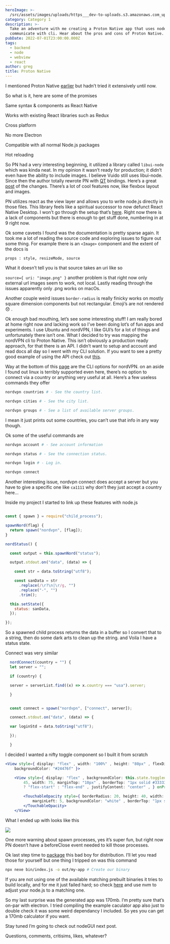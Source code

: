 ```yaml
---
heroImage: >-
  /src/assets/images/uploads/https___dev-to-uploads.s3.amazonaws.com_uploads_articles_0f0arenmyx88zjd8tvtz.jpg
category: Category 1
description: >-
  Take an adventure with me creating a Proton Native app that uses node.js to
  communicate with cli. Hear about the pros and cons of Proton Native.
pubDate: 2022-07-01T23:00:00.000Z
tags:
  - backend
  - node
  - webview
  - react
author: greg
title: Proton Native
---
```


I mentioned Proton Native [earlier](https://jswhisperer.uk/post/web-view-apps-on-your-os/) but hadn’t tried it extensively until now.

So what is it, here are some of the promises

Same syntax & components as React Native

Works with existing React libraries such as Redux

Cross platform

No more Electron

Compatible with all normal Node.js packages

Hot reloading

So PN had a very interesting beginning, it utilized a library called `libui-node` which was kinda neat. In my opinion it wasn’t ready for production; it didn’t even have the ability to include images. I believe Vuido still uses libui-node. Since then the author totally rewrote PN with [QT](https://www.qt.io/) bindings. Here’s a great [post](https://dev.to/kusti8/proton-native-v2-create-cross-platform-desktop-apps-with-react-2fdo) of the changes. There’s a lot of cool features now, like flexbox layout and images.

PN utilizes react as the view layer and allows you to write node.js directly in those files. This library feels like a spiritual successor to now defunct React Native Desktop. I won’t go through the setup that’s [here](https://proton-native.js.org). Right now there is a lack of components but there is enough to get stuff done, numbering in at 9 right now.

Ok some caveets I found was the documentation is pretty sparse again. It took me a lot of reading the source code and exploring issues to figure out some thing. For example there is an `<Image>` component and the extent of the docs is

`props : style, resizeMode, source`

What it doesn’t tell you is that source takes an uri like so

`source={ uri: "image.png" }` another problem is that right now only external url images seem to work, not local. Lastly reading through the issues apparently only .png works on macOs.

Another couple weird issues `border-radius` is really finicky works on mostly square dimension components but not rectangular. Emoji’s are not rendered 😞 .

Ok enough bad mouthing, let’s see some interesting stuff! I am really bored at home right now and lacking work so I’ve been doing lot’s of fun apps and experiments. I use Ubuntu and nordVPN, I like GUI’s for a lot of things and unfortunately there isn’t one. What I decided to try was mapping the nordVPN cli to Proton Native. This isn’t obviously a production ready approach, for that there is an API. I didn’t want to setup and account and read docs all day so I went with my CLI solution. If you want to see a pretty good example of using the API check out [this](https://github.com/AhmedAli7O1/nordvpn).

Way at the bottom of this [page](https://support.nordvpn.com/Connectivity/Linux/1325531132/Installing-and-using-NordVPN-on-Debian-Ubuntu-Elementary-OS-and-Linux-Mint.htm) are the CLI options for nordVPN. on an aside I found out linux is terribly supported even here, there’s no option to connect via a country or anything very useful at all. Here’s a few useless commands they offer

```bash
nordvpn countries # - See the country list.

nordvpn cities # - See the city list.

nordvpn groups # - See a list of available server groups.
```

I mean it just prints out some countries, you can’t use that info in any way though.

Ok some of the useful commands are

```bash
nordvpn account # - See account information

nordvpn status # - See the connection status.

nordvpn login # - Log in.

nordvpn connect
```

Another interesting issue, nordvpn connect does accept a server but you have to give a specific one like `ca1111` why don’t they just accept a country here…

Inside my project I started to link up these features with node.js

```javascript

const { spawn } = require("child_process");

spawnNord(flag) {
  return spawn("nordvpn", [flag]);
}

nordStatus() {

  const output = this.spawnNord("status");

  output.stdout.on("data", (data) => {

    const str = data.toString("utf8");

    const sanData = str
      .replace(/\r?\n|\r/g, "")
      .replace("-", "")
      .trim();

  this.setState({
    status: sanData,
  });

});

```

So a spawned child process returns the data in a buffer so I convert that to a string, then do some dark arts to clean up the string. and Voila I have a status state.

Connect was very similar

```javascript
  nordConnect(country = "") {
  let server = "";

  if (country) {

  server = serverList.find((x) => x.country === "usa").server;

  }


  const connect = spawn("nordvpn", ["connect", server]);

  connect.stdout.on("data", (data) => {

  var loginStd = data.toString("utf8");

  });

  }
```

I decided I wanted a nifty toggle component so I built it from scratch

```jsx
<View style={ display: "flex" , width: "100%" , height: "80px" , flexDirection: "row" , justifyContent: "space-evenly" ,
    backgroundColor: "#24476f" }>

    <View style={ display: "flex" , backgroundColor: this.state.toggled ? "gray" : "#82bc4e" , borderRadius: 20, height:
        45, width: 75, marginTop: "10px" , borderTop: "1px solid #333333" , alignItems: this.state.toggled
        ? "flex-start" : "flex-end" , justifyContent: "center" , } onPress={this.nordConnect}>

        <TouchableOpacity style={ borderRadius: 20, height: 40, width: 40, marginTop: "-1px" , marginRight: 5,
            marginLeft: 5, backgroundColor: "white" , borderTop: "1px solid transparent" , } onPress={this.toggle}>
        </TouchableOpacity>
    </View>
```

What I ended up with looks like this

![](https://paper-attachments.dropbox.com/s_3634A4010B18F575EA4E5704F6A369894A413DE653479F612FFBDEBE9EE801B6_1597025922101_Screenshot+from+2020-08-09+22-17-14.png)

One more warning about spawn processes, yes it’s super fun, but right now PN doesn’t have a beforeClose event needed to kill those processes.

Ok last step time to [package](https://proton-native.js.org) this bad boy for distribution. I’ll let you read those for yourself but one thing I tripped on was this command

```bash
npx nexe bin/index.js -o out/my-app # Create our binary
```

If you are not using one of the available matching prebuilt binaries it tries to build locally, and for me it just failed hard; so check [here](https://github.com/nexe/nexe/releases/) and use nvm to adjust your node.js to a matching one.

So my last surprise was the generated app was 170mb. I’m pretty sure that’s on-par with electron. I tried compiling the example caculator app also just to double check it was some weird dependancy I included. So yes you can get a 170mb calculator if you want.

Stay tuned I’m going to check out nodeGUI next post.

Questions, comments, critisims, likes, whatever?
